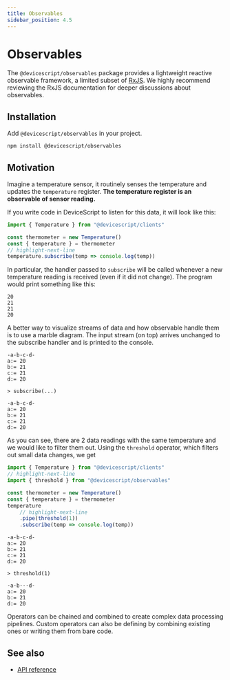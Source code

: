 ```yaml
---
title: Observables
sidebar_position: 4.5
---
```


# Observables

The `@devicescript/observables` package provides a lightweight reactive observable framework, a limited subset of [RxJS](https://rxjs.dev).
We highly recommend reviewing the RxJS documentation for deeper discussions about observables.

## Installation

Add `@devicescript/observables` in your project.

```bash npm2yarn
npm install @devicescript/observables
```

## Motivation

Imagine a temperature sensor, it routinely senses the temperature and updates the `temperature` register.
**The temperature register is an observable of sensor reading.**

If you write code in DeviceScript to listen for this data, it will look like this:

```ts skip
import { Temperature } from "@devicescript/clients"

const thermometer = new Temperature()
const { temperature } = thermometer
// highlight-next-line
temperature.subscribe(temp => console.log(temp))
```

In particular, the handler passed to `subscribe` will be called whenever a new temperature reading is received (even if it did not change).
The program would print something like this:

```console
20
21
21
20
```

A better way to visualize streams of data and how observable handle them is to use a marble diagram.
The input stream (on top) arrives unchanged to the subscribe handler and is printed to the console.

```rx
-a-b-c-d-
a:= 20
b:= 21
c:= 21
d:= 20

> subscribe(...)

-a-b-c-d-
a:= 20
b:= 21
c:= 21
d:= 20
```

As you can see, there are 2 data readings with the same temperature and we would like to filter them out. Using the `threshold` operator,
which filters out small data changes, we get

```ts skip
import { Temperature } from "@devicescript/clients"
// highlight-next-line
import { threshold } from "@devicescript/observables"

const thermometer = new Temperature()
const { temperature } = thermometer
temperature
    // highlight-next-line
    .pipe(threshold(1))
    .subscribe(temp => console.log(temp))
```

```rx
-a-b-c-d-
a:= 20
b:= 21
c:= 21
d:= 20

> threshold(1)

-a-b---d-
a:= 20
b:= 21
d:= 20
```

Operators can be chained and combined to create complex data processing pipelines. Custom operators can also be defining by combining existing ones
or writing them from bare code.

## See also

-   [API reference](/api/observables/)
